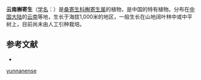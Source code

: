 {{Speciesbox
| name = 云南槲寄生
| status = 
| status_system = 
| image = 
| genus = Viscum
| species = yunnanense
| authority = H. S. Kiu
}}

'''云南槲寄生'''（[[学名|学名]]：{{lang|la|''Viscum yunnanense''}}）是[[桑寄生科|桑寄生科]][[槲寄生属|槲寄生属]]的植物，是中国的特有植物。分布在[[中国大陆|中国大陆]]的[[云南|云南]]等地，生长于海拔1,000米的地区，一般生长在山地阔叶林中或中平树上，目前尚未由人工引种栽培。

== 参考文献 ==
<div class="references-small">
* {{cite web| url =http://www.bioinfo.cn/db05/KmzwSpecies.php?action=view&id=23652| title =云南槲寄生| work =《中国高等植物数据库全库》| publisher =中国科学院微生物研究所| author =昆明植物研究所| accessdate =2009-02-25| deadurl =yes| archiveurl =https://web.archive.org/web/20160305092214/http://www.bioinfo.cn/db05/KmzwSpecies.php?action=view&id=23652| archivedate =2016-03-05}}
</div>
{{Taxonbar|from=Q10880895}}

{{DEFAULTSORT:Viscum yunnanense}}
[[Category:槲寄生属|yunnanense]]


{{Santalales-stub}}